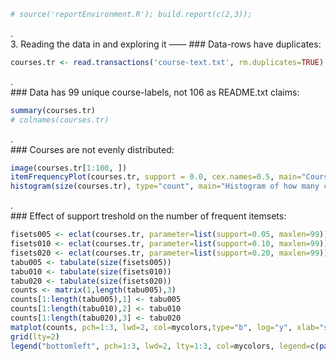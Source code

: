 ```r
# source('reportEnvironment.R'); build.report(c(2,3));
```
.  
3. Reading the data in and exploring it
------
### Data-rows have duplicates:
```r
courses.tr <- read.transactions('course-text.txt', rm.duplicates=TRUE)
```
.   
### Data has 99 unique course-labels, not 106 as README.txt claims:
```r
summary(courses.tr)
# colnames(courses.tr)
```
.  
### Courses are not evenly distributed:
```r
image(courses.tr[1:100, ])
itemFrequencyPlot(courses.tr, support = 0.0, cex.names=0.5, main="Course frequencies")
histogram(size(courses.tr), type="count", main="Histogram of how many courses each student took", col=mycolors[7])
```
.  
### Effect of support treshold on the number of frequent itemsets:
```r
fisets005 <- eclat(courses.tr, parameter=list(support=0.05, maxlen=99))
fisets010 <- eclat(courses.tr, parameter=list(support=0.10, maxlen=99))
fisets020 <- eclat(courses.tr, parameter=list(support=0.20, maxlen=99))
tabu005 <- tabulate(size(fisets005))
tabu010 <- tabulate(size(fisets010))
tabu020 <- tabulate(size(fisets020))
counts <- matrix(1,length(tabu005),3)
counts[1:length(tabu005),1] <- tabu005
counts[1:length(tabu010),2] <- tabu010
counts[1:length(tabu020),3] <- tabu020
matplot(counts, pch=1:3, lwd=2, col=mycolors,type="b", log="y", xlab="size of itemset", ylab="Number of frequent itemsets", main="Effect of support treshold on the number of frequent itemsets")
grid(lty=2)
legend("bottomleft", pch=1:3, lwd=2, lty=1:3, col=mycolors, legend=c(paste("treshold=",c(0.05, 0.10, 0.20), sep="")))
```
